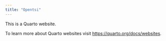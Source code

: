 ```yaml
---
title: "Opentsi"
---
```


This is a Quarto website.

To learn more about Quarto websites visit <https://quarto.org/docs/websites>.
